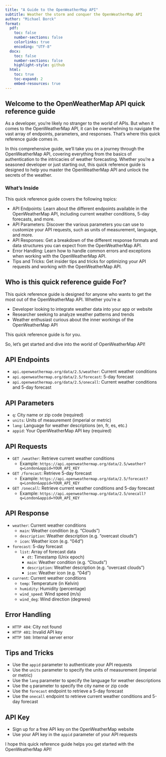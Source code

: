 ```yaml
---
title: "A Guide to the OpenWeatherMap API"
subtitle: Weather the storm and conquer the OpenWeatherMap API
author: "Michael Borck"
format:
  pdf:
    toc: false
    number-sections: false
    colorlinks: true
    encoding: "UTF-8"
  docx:
    toc: false
    number-sections: false
    highlight-style: github
  html:
    toc: true
    toc-expand: 2
    embed-resources: true
---
```


## Welcome to the OpenWeatherMap API quick reference guide

As a developer, you're likely no stranger to the world of APIs. But when it comes to the OpenWeatherMap API, it can be overwhelming to navigate the vast array of endpoints, parameters, and responses. That's where this quick reference guide comes in.

In this comprehensive guide, we'll take you on a journey through the OpenWeatherMap API, covering everything from the basics of authentication to the intricacies of weather forecasting. Whether you're a seasoned developer or just starting out, this quick reference guide is designed to help you master the OpenWeatherMap API and unlock the secrets of the weather.

### What's Inside

This quick reference guide covers the following topics:

* API Endpoints: Learn about the different endpoints available in the OpenWeatherMap API, including current weather conditions, 5-day forecasts, and more.
* API Parameters: Discover the various parameters you can use to customize your API requests, such as units of measurement, language, and more.
* API Responses: Get a breakdown of the different response formats and data structures you can expect from the OpenWeatherMap API.
* Error Handling: Learn how to handle common errors and exceptions when working with the OpenWeatherMap API.
* Tips and Tricks: Get insider tips and tricks for optimizing your API requests and working with the OpenWeatherMap API.

## Who is this quick reference guide For?

This quick reference guide is designed for anyone who wants to get the most out of the OpenWeatherMap API. Whether you're a:

* Developer looking to integrate weather data into your app or website
* Researcher seeking to analyze weather patterns and trends
* Weather enthusiast curious about the inner workings of the OpenWeatherMap API

This quick reference guide is for you.

So, let's get started and dive into the world of OpenWeatherMap API!


## API Endpoints

* `api.openweathermap.org/data/2.5/weather`: Current weather conditions
* `api.openweathermap.org/data/2.5/forecast`: 5-day forecast
* `api.openweathermap.org/data/2.5/onecall`: Current weather conditions and 5-day forecast

## API Parameters

* `q`: City name or zip code (required)
* `units`: Units of measurement (imperial or metric)
* `lang`: Language for weather descriptions (en, fr, es, etc.)
* `appid`: Your OpenWeatherMap API key (required)

## API Requests

* `GET /weather`: Retrieve current weather conditions
	+ Example: `https://api.openweathermap.org/data/2.5/weather?q=London&appid=YOUR_API_KEY`
* `GET /forecast`: Retrieve 5-day forecast
	+ Example: `https://api.openweathermap.org/data/2.5/forecast?q=London&appid=YOUR_API_KEY`
* `GET /onecall`: Retrieve current weather conditions and 5-day forecast
	+ Example: `https://api.openweathermap.org/data/2.5/onecall?q=London&appid=YOUR_API_KEY`

## API Response

* `weather`: Current weather conditions
	+ `main`: Weather condition (e.g. "Clouds")
	+ `description`: Weather description (e.g. "overcast clouds")
	+ `icon`: Weather icon (e.g. "04d")
* `forecast`: 5-day forecast
	+ `list`: Array of forecast data
		- `dt`: Timestamp (Unix epoch)
		- `main`: Weather condition (e.g. "Clouds")
		- `description`: Weather description (e.g. "overcast clouds")
		- `icon`: Weather icon (e.g. "04d")
* `current`: Current weather conditions
	+ `temp`: Temperature (in Kelvin)
	+ `humidity`: Humidity (percentage)
	+ `wind_speed`: Wind speed (m/s)
	+ `wind_deg`: Wind direction (degrees)

## Error Handling

* `HTTP 404`: City not found
* `HTTP 401`: Invalid API key
* `HTTP 500`: Internal server error

## Tips and Tricks

* Use the `appid` parameter to authenticate your API requests
* Use the `units` parameter to specify the units of measurement (imperial or metric)
* Use the `lang` parameter to specify the language for weather descriptions
* Use the `q` parameter to specify the city name or zip code
* Use the `forecast` endpoint to retrieve a 5-day forecast
* Use the `onecall` endpoint to retrieve current weather conditions and 5-day forecast

## API Key

* Sign up for a free API key on the OpenWeatherMap website
* Use your API key in the `appid` parameter of your API requests

I hope this quick reference guide helps you get started with the OpenWeatherMap API!